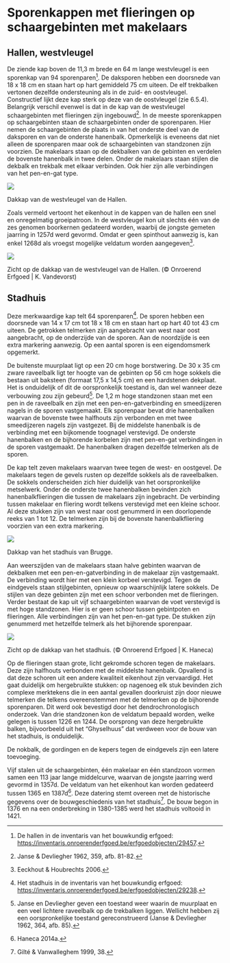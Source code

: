# Sporenkappen met flieringen op schaargebinten met makelaars

## Hallen, westvleugel

De ziende kap boven de 11,3 m brede en 64 m lange westvleugel is een sporenkap van 94 sporenparen[^sporenkappen_flieringen_makelaars-1]. De daksporen hebben een doorsnede van 18 x 18 cm en staan hart op hart gemiddeld 75 cm uiteen. De elf trekbalken vertonen dezelfde ondersteuning als in de zuid- en oostvleugel. Constructief lijkt deze kap sterk op deze van de oostvleugel (zie 6.5.4). Belangrijk verschil evenwel is dat in de kap van de westvleugel schaargebinten met flieringen zijn ingebouwd[^sporenkappen_flieringen_makelaars-2]. In de meeste sporenkappen op schaargebinten staan de schaargebinten onder de sporenparen. Hier nemen de schaargebinten de plaats in van het onderste deel van de daksporen en van de onderste hanenbalk. Opmerkelijk is eveneens dat niet alleen de sporenparen maar ook de schaargebinten van standzonen zijn voorzien. De makelaars staan op de dekbalken van de gebinten en verdelen de bovenste hanenbalk in twee delen. Onder de makelaars staan stijlen die dekbalk en trekbalk met elkaar verbinden. Ook hier zijn alle verbindingen van het pen-en-gat type.

[^sporenkappen_flieringen_makelaars-1]: De hallen in de inventaris van het bouwkundig erfgoed: <https://inventaris.onroerenderfgoed.be/erfgoedobjecten/29457>.

[^sporenkappen_flieringen_makelaars-2]: Janse & Devliegher 1962, 359, afb. 81-82.

::: {#fig-9-1}
![](./figuren/image73.jpg)

Dakkap van de westvleugel van de Hallen.
:::

Zoals vermeld vertoont het eikenhout in de kappen van de hallen een snel en onregelmatig groeipatroon. In de westvleugel kon uit slechts één van de zes genomen boorkernen gedateerd worden, waarbij de jongste gemeten jaarring in 1257d werd gevormd. Omdat er geen spinthout aanwezig is, kan enkel 1268d als vroegst mogelijke veldatum worden aangegeven[^sporenkappen_flieringen_makelaars-3].

[^sporenkappen_flieringen_makelaars-3]: Eeckhout & Houbrechts 2006.

::: {#fig-9-2}
![](./figuren/image74.jpeg)

Zicht op de dakkap van de westvleugel van de Hallen. (© Onroerend Erfgoed \| K. Vandevorst)
:::

## Stadhuis

Deze merkwaardige kap telt 64 sporenparen[^sporenkappen_flieringen_makelaars-4]. De sporen hebben een doorsnede van 14 x 17 cm tot 18 x 18 cm en staan hart op hart 40 tot 43 cm uiteen. De getrokken telmerken zijn aangebracht van west naar oost aangebracht, op de onderzijde van de sporen. Aan de noordzijde is een extra markering aanwezig. Op een aantal sporen is een eigendomsmerk opgemerkt.

[^sporenkappen_flieringen_makelaars-4]: Het stadhuis in de inventaris van het bouwkundig erfgoed: <https://inventaris.onroerenderfgoed.be/erfgoedobjecten/29238>.

De buitenste muurplaat ligt op een 20 cm hoge borstwering. De 30 x 35 cm zware raveelbalk ligt ter hoogte van de gebinten op 56 cm hoge sokkels die bestaan uit baksteen (formaat 17,5 x 14,5 cm) en een hardstenen dekplaat. Het is onduidelijk of dit de oorspronkelijk toestand is, dan wel wanneer deze verbouwing zou zijn gebeurd[^sporenkappen_flieringen_makelaars-5]. De 1,2 m hoge standzonen staan met een pen in de raveelbalk en zijn met een pen-en-gatverbinding en smeedijzeren nagels in de sporen vastgemaakt. Elk sporenpaar bevat drie hanenbalken waarvan de bovenste twee halfhouts zijn verbonden en met twee smeedijzeren nagels zijn vastgezet. Bij de middelste hanenbalk is de verbinding met een bijkomende toognagel verstevigd. De onderste hanenbalken en de bijhorende korbelen zijn met pen-en-gat verbindingen in de sporen vastgemaakt. De hanenbalken dragen dezelfde telmerken als de sporen.

[^sporenkappen_flieringen_makelaars-5]: Janse en Devliegher geven een toestand weer waarin de muurplaat en een veel lichtere raveelbalk op de trekbalken liggen. Wellicht hebben zij een oorspronkelijke toestand gereconstrueerd (Janse & Devliegher 1962, 364, afb. 85).

De kap telt zeven makelaars waarvan twee tegen de west- en oostgevel. De makelaars tegen de gevels rusten op dezelfde sokkels als de raveelbalken. De sokkels onderscheiden zich hier duidelijk van het oorspronkelijke metselwerk. Onder de onderste twee hanenbalken bevinden zich hanenbalkflieringen die tussen de makelaars zijn ingebracht. De verbinding tussen makelaar en fliering wordt telkens verstevigd met een kleine schoor. Al deze stukken zijn van west naar oost genummerd in een doorlopende reeks van 1 tot 12. De telmerken zijn bij de bovenste hanenbalkfliering voorzien van een extra markering.

::: {#fig-9-3}
![](./figuren/image75.jpg)

Dakkap van het stadhuis van Brugge.
:::

Aan weerszijden van de makelaars staan halve gebinten waarvan de dekbalken met een pen-en-gatverbinding in de makelaar zijn vastgemaakt. De verbinding wordt hier met een klein korbeel verstevigd. Tegen de eindgevels staan stijlgebinten, opnieuw op waarschijnlijk latere sokkels. De stijlen van deze gebinten zijn met een schoor verbonden met de flieringen. Verder bestaat de kap uit vijf schaargebinten waarvan de voet verstevigd is met hoge standzonen. Hier is er geen schoor tussen gebintpoten en flieringen. Alle verbindingen zijn van het pen-en-gat type. De stukken zijn genummerd met hetzelfde telmerk als het bijhorende sporenpaar.

::: {#fig-9-4}
![](./figuren/image76.jpeg)

Zicht op de dakkap van het stadhuis. (© Onroerend Erfgoed \| K. Haneca)
:::

Op de flieringen staan grote, licht gekromde schoren tegen de makelaars. Deze zijn halfhouts verbonden met de middelste hanenbalk. Opvallend is dat deze schoren uit een andere kwaliteit eikenhout zijn vervaardigd. Het gaat duidelijk om hergebruikte stukken: op nagenoeg elk stuk bevinden zich complexe merktekens die in een aantal gevallen doorkruist zijn door nieuwe telmerken die telkens overeenstemmen met de telmerken op de bijhorende sporenparen. Dit werd ook bevestigd door het dendrochronologisch onderzoek. Van drie standzonen kon de veldatum bepaald worden, welke gelegen is tussen 1226 en 1244. De oorsprong van deze hergebruikte balken, bijvoorbeeld uit het "Ghyselhuus" dat verdween voor de bouw van het stadhuis, is onduidelijk.

De nokbalk, de gordingen en de kepers tegen de eindgevels zijn een latere toevoeging.

Vijf stalen uit de schaargebinten, één makelaar en één standzoon vormen samen een 113 jaar lange middelcurve, waarvan de jongste jaarring werd gevormd in 1357d. De veldatum van het eikenhout kan worden gedateerd tussen 1365 en 1387d[^sporenkappen_flieringen_makelaars-6]. Deze datering stemt overeen met de historische gegevens over de bouwgeschiedenis van het stadhuis[^sporenkappen_flieringen_makelaars-7]. De bouw begon in 1376 en na een onderbreking in 1380-1385 werd het stadhuis voltooid in 1421.

[^sporenkappen_flieringen_makelaars-6]: Haneca 2014a.

[^sporenkappen_flieringen_makelaars-7]: Gilté & Vanwalleghem 1999, 38.

